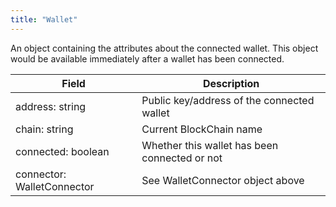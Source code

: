 ```yaml
---
title: "Wallet"
---
```


An object containing the attributes about the connected wallet. This object would be available immediately after a wallet has been connected.

| Field                      | Description                                   |
| -------------------------- | --------------------------------------------- |
| address: string            | Public key/address of the connected wallet    |
| chain: string              | Current BlockChain name                       |
| connected: boolean         | Whether this wallet has been connected or not |
| connector: WalletConnector | See WalletConnector object above              |